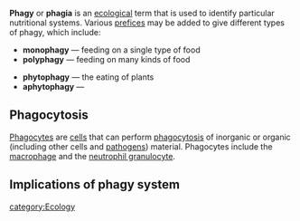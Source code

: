 '''Phagy''' or '''phagia''' is an [[ecology|ecological]] term that is used to identify particular nutritional systems.  Various [[prefix|prefices]] may be added to give different types of phagy, which include:

* '''monophagy''' &mdash; feeding on a single type of food
* '''polyphagy''' &mdash; feeding on many kinds of food

* '''phytophagy''' &mdash; the eating of plants
* '''aphytophagy''' &mdash; <!-- eek, what is this? -->

==Phagocytosis==
[[Phagocyte]]s are [[cell (biology)|cells]] that can perform [[phagocytosis]] of inorganic or organic (including other cells and [[pathogen]]s) material. Phagocytes include the [[macrophage]] and the [[neutrophil granulocyte]].

== Implications of phagy system ==

{{sectstub}}

[[category:Ecology]]